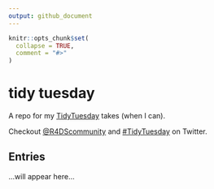 ```yaml
---
output: github_document
---
```


<!-- README.md is generated from README.Rmd. Please edit that file -->

```r
knitr::opts_chunk$set(
  collapse = TRUE,
  comment = "#>"
)
```

[tt]: https://github.com/rfordatascience/tidytuesday/blob/master/README.md

# tidy tuesday

A repo for my [TidyTuesday][tt] takes (when I can).

Checkout [&commat;R4DScommunity](https://twitter.com/R4DScommunity) and [#TidyTuesday](https://twitter.com/hashtag/TidyTuesday?src=hash) on Twitter.

## Entries

...will appear here...
